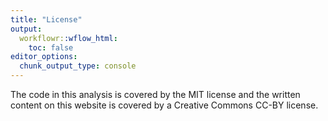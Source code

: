 ```yaml
---
title: "License"
output:
  workflowr::wflow_html:
    toc: false
editor_options:
  chunk_output_type: console
---
```


The code in this analysis is covered by the MIT license and the written content on this website is covered by a Creative Commons CC-BY license.